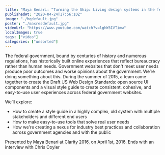 ```yaml
---
title: "Maya Benari: “Turning the Ship: Living design systems in the federal government” — Clarity 2016"
publishedAt: "2020-04-24T17:56:10Z"
image: "./hqdefault.jpg"
poster: "./maxresdefault.jpg"
videoUrl: "https://www.youtube.com/watch?v=lghW3IVTimw"
localImages: true
tags: ["video"]
categories: ["unsorted"]
---
```


The federal government, bound by centuries of history and numerous regulations, has historically built online experiences that reflect bureaucracy rather than human needs. Government websites that don't meet user needs produce poor outcomes and worse opinions about the government. We’re doing something about this. During the summer of 2015, a team came together to create the Draft US Web Design Standards: open source UI components and a visual style guide to create consistent, cohesive, and easy-to-use user experiences across federal government websites.

We’ll explore:

- How to create a style guide in a highly complex, old system with multiple stakeholders and different end users
- How to make easy-to-use tools that solve real user needs
- How we're creating a nexus for industry best practices and collaboration across government agencies and with the public

Presented by Maya Benari at Clarity 2016, on April 1st, 2016. Ends with an interview with Chris Coyier
